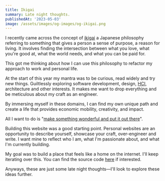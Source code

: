 ```yaml
---
title: Ikigai
summary: Late night thoughts.
publishedAt: '2023-05-03'
image: /assets/images/og-images/og-ikigai.png
---
```


I recently came across the concept of [ikigai](https://en.wikipedia.org/wiki/Ikigai) a Japanese philosophy referring to something that gives a person a sense of purpose, a reason for living. It involves finding the intersection between what you love, what you're good at, what the world needs, and what you can be paid for.

This got me thinking about how I can use this philosophy to refactor my approach to work and personal life.

At the start of this year my mantra was to be curious, read widely and try new things. Guiltlessly exploring software development, design, [HCI](https://en.wikipedia.org/wiki/Human%E2%80%93computer_interaction), architecture and other interests. It makes me want to drop everything and be meticulous about my craft as an engineer.

By immersing myself in these domains, I can find my own unique path and create a life that provides economic mobility, creativity, and impact.

All I want to do is "[make something wonderful and put it out there](https://putsomethingback.stevejobsarchive.com/internal-meeting-at-apple)".

Building this website was a good starting point. Personal websites are an opportunity to describe yourself, showcase your craft, over-engineer and write. I want mine to reflect who I am, what I'm passionate about, and what I'm currently building.

My goal was to build a place that feels like a home on the internet. I'll keep iterating over this. You can find the source code [here](https://github.com/kelvinampofo/kelvinamp.me) if interested.

Anyways, these are just some late night thoughts&mdash;I'll look to explore these ideas further.

